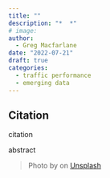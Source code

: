 ```yaml
---
title: ""
description: "*  *"
# image: 
author: 
  - Greg Macfarlane
date: "2022-07-21"
draft: true
categories:
  - traffic performance
  - emerging data
---
```


::: {.callout-note appearance="simple"}

## Citation

citation

:::

abstract 

> Photo by  on [Unsplash](https://unsplash.com/photos/WzkU86kMl6k)